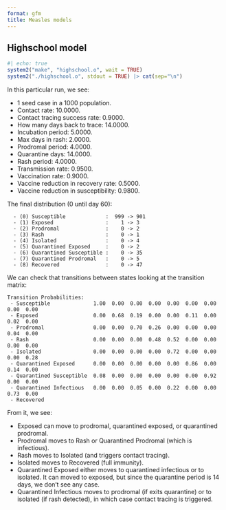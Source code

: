 ```yaml
---
format: gfm
title: Measles models
---
```


## Highschool model

```r
#| echo: true
system2("make", "highschool.o", wait = TRUE)
system2("./highschool.o", stdout = TRUE) |> cat(sep="\n")
```

In this particular run, we see:

- 1 seed case in a 1000 population.
- Contact rate: 10.0000.
- Contact tracing success rate: 0.9000.
- How many days back to trace: 14.0000.
- Incubation period: 5.0000.
- Max days in rash: 2.0000.
- Prodromal period: 4.0000.
- Quarantine days: 14.0000.
- Rash period: 4.0000.
- Transmission rate: 0.9500.
- Vaccination rate: 0.9000.
- Vaccine reduction in recovery rate: 0.5000.
- Vaccine reduction in susceptibility: 0.9800.

The final distribution (0 until day 60):

```
  - (0) Susceptible             :  999 -> 901
  - (1) Exposed                 :    1 -> 3
  - (2) Prodromal               :    0 -> 2
  - (3) Rash                    :    0 -> 1
  - (4) Isolated                :    0 -> 4
  - (5) Quarantined Exposed     :    0 -> 2
  - (6) Quarantined Susceptible :    0 -> 35
  - (7) Quarantined Prodromal   :    0 -> 5
  - (8) Recovered               :    0 -> 47
```

We can check that transitions between states looking at the transition matrix:

```
Transition Probabilities:
 - Susceptible              1.00  0.00  0.00  0.00  0.00  0.00  0.00  0.00  0.00
 - Exposed                  0.00  0.68  0.19  0.00  0.00  0.11  0.00  0.02  0.00
 - Prodromal                0.00  0.00  0.70  0.26  0.00  0.00  0.00  0.04  0.00
 - Rash                     0.00  0.00  0.00  0.48  0.52  0.00  0.00  0.00  0.00
 - Isolated                 0.00  0.00  0.00  0.00  0.72  0.00  0.00  0.00  0.28
 - Quarantined Exposed      0.00  0.00  0.00  0.00  0.00  0.86  0.00  0.14  0.00
 - Quarantined Susceptible  0.08  0.00  0.00  0.00  0.00  0.00  0.92  0.00  0.00
 - Quarantined Infectious   0.00  0.00  0.05  0.00  0.22  0.00  0.00  0.73  0.00
 - Recovered  
```

From it, we see:

- Exposed can move to prodromal, quarantined exposed, or quarantined prodromal.
- Prodromal moves to Rash or Quarantined Prodromal (which is infectious).
- Rash moves to Isolated (and triggers contact tracing).
- Isolated moves to Recovered (full immunity).
- Quarantined Exposed either moves to quarantined infectious or to isolated. It can moved to exposed, but since the quarantine period is 14 days, we don't see any case.
- Quarantined Infectious moves to prodromal (if exits quarantine) or to isolated (if rash detected), in which case contact tracing is triggered.